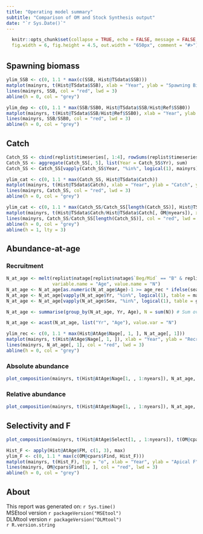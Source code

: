 ```yaml
---
title: "Operating model summary"
subtitle: "Comparison of OM and Stock Synthesis output"
date: "`r Sys.Date()`"
---
```

<style type="text/css">
h1 { /* Header 1 */
  font-size: 24px;
}
</style>

```r
  knitr::opts_chunk$set(collapse = TRUE, echo = FALSE, message = FALSE,
  fig.width = 6, fig.height = 4.5, out.width = "650px", comment = "#>")
```

# {.tabset}

## Spawning biomass

```r
ylim_SSB <- c(0, 1.1 * max(c(SSB, Hist@TSdata$SSB)))
matplot(mainyrs, t(Hist@TSdata$SSB), xlab = "Year", ylab = "Spawning Biomass", ylim = ylim_SSB, pch = 1, col = "black", typ = "o")
lines(mainyrs, SSB, col = "red", lwd = 3)
abline(h = 0, col = "grey")
```

```r
ylim_dep <- c(0, 1.1 * max(SSB/SSB0, Hist@TSdata$SSB/Hist@Ref$SSB0))
matplot(mainyrs, t(Hist@TSdata$SSB/Hist@Ref$SSB0), xlab = "Year", ylab = "Spawning Depletion", ylim = ylim_dep, pch = 1, col = "black", typ = "o")
lines(mainyrs, SSB/SSB0, col = "red", lwd = 3)
abline(h = 0, col = "grey")
```

## Catch

```r
Catch_SS <- cbind(replist$timeseries[, 1:4], rowSums(replist$timeseries[, startsWith(names(replist$timeseries), "dead(B):")], na.rm = TRUE))
Catch_SS <- aggregate(Catch_SS[, 5], list(Year = Catch_SS$Yr), sum)
Catch_SS <- Catch_SS[vapply(Catch_SS$Year, "%in%", logical(1), mainyrs), 2]

ylim_cat <- c(0, 1.1 * max(Catch_SS, Hist@TSdata$Catch))
matplot(mainyrs, t(Hist@TSdata$Catch), xlab = "Year", ylab = "Catch", ylim = ylim_cat, pch = 1, col = "black", typ = "o")
lines(mainyrs, Catch_SS, col = "red", lwd = 3)
abline(h = 0, col = "grey")
```

```r
ylim_cat <- c(0, 1.1 * max(Catch_SS/Catch_SS[length(Catch_SS)], Hist@TSdata$Catch/Hist@TSdata$Catch[, OM@nyears]))
matplot(mainyrs, t(Hist@TSdata$Catch/Hist@TSdata$Catch[, OM@nyears]), xlab = "Year", ylab = "Catch Relative to today", ylim = ylim_cat, pch = 1, col = "black", typ = "o")
lines(mainyrs, Catch_SS/Catch_SS[length(Catch_SS)], col = "red", lwd = 3)
abline(h = 0, col = "grey")
abline(h = 1, lty = 3)
```

## Abundance-at-age {.tabset}

### Recruitment

```r
N_at_age <- melt(replist$natage[replist$natage$`Beg/Mid` == "B" & replist$natage$Seas == 1, -c(9:11)], list("Area", "Bio_Pattern", "Sex", "BirthSeas", "Platoon", "Morph", "Seas", "Yr"),
                 variable.name = "Age", value.name = "N")
N_at_age <- N_at_age[as.numeric(N_at_age$Age)-1 >= age_rec * ifelse(season_as_years, nseas, 1), ]  # Subset by age >= age_rec
N_at_age <- N_at_age[vapply(N_at_age$Yr, "%in%", logical(1), table = mainyrs), ]  # Subset by year
N_at_age <- N_at_age[vapply(N_at_age$Sex, "%in%", logical(1), table = gender), ] # Subset by gender

N_at_age <- summarise(group_by(N_at_age, Yr, Age), N = sum(N)) # Sum over area, morphs, platoons, sex, etc.

N_at_age <- acast(N_at_age, list("Yr", "Age"), value.var = "N")

ylim_rec <- c(0, 1.1 * max(Hist@AtAge$Nage[, 1, ], N_at_age[, 1]))
matplot(mainyrs, t(Hist@AtAge$Nage[, 1, ]), xlab = "Year", ylab = "Recruitment (age 1)", ylim = ylim_rec, pch = 1, col = "black", typ = "o")
lines(mainyrs, N_at_age[, 1], col = "red", lwd = 3)
abline(h = 0, col = "grey")
```

### Absolute abundance

```r
plot_composition(mainyrs, t(Hist@AtAge$Nage[1, , 1:nyears]), N_at_age, N = NULL, annual_ylab = "Numbers at age", annual_yscale = "raw")
```

### Relative abundance

```r
plot_composition(mainyrs, t(Hist@AtAge$Nage[1, , 1:nyears]), N_at_age, N = NULL, annual_ylab = "Proportions at age")
```

## Selectivity and F

```r
plot_composition(mainyrs, t(Hist@AtAge$Select[1, , 1:nyears]), t(OM@cpars$V[1, , 1:nyears]), N = NULL, annual_ylab = "Selectivity", annual_yscale = "raw")
```

```r
Hist_F <- apply(Hist@AtAge$FM, c(1, 3), max)
ylim_F <- c(0, 1.1 * max(c(OM@cpars$Find, Hist_F)))
matplot(mainyrs, t(Hist_F), typ = "o", xlab = "Year", ylab = "Apical F", ylim = ylim_F, pch = 1, col = "black")
lines(mainyrs, OM@cpars$Find[1, ], col = "red", lwd = 3)
abline(h = 0, col = "grey")
```


## About

This report was generated on: `r Sys.time()`<br />
MSEtool version `r packageVersion("MSEtool")`<br />
DLMtool version `r packageVersion("DLMtool")`<br />
`r R.version.string`<br />

